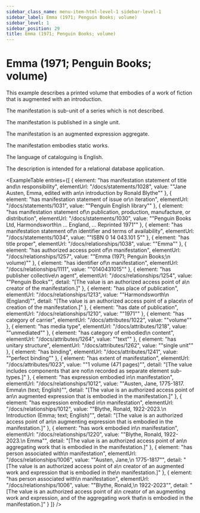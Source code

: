 ```yaml
---
sidebar_class_name: menu-item-html-level-1 sidebar-level-1
sidebar_label: Emma (1971; Penguin Books; volume)
sidebar_level: 1
sidebar_position: 29
title: Emma (1971; Penguin Books; volume)
---
```


# Emma (1971; Penguin Books; volume)

This example describes a printed volume that embodies of a work of fiction that is
              augmented with an introduction.

The manifestation is sub-unit of a series which is not described.

The manifestation is published in a single unit.

The manifestation is an augmented expression aggregate.

The manifestation embodies static works.

The language of cataloguing is English.

The description is intended for a relational database application.

<ExampleTable
  entries={[
    {
      element: "has manifestation statement of title and\n                    responsibility",
      elementUrl: "/docs/statements/1028",
      value: "\"Jane Austen, Emma, edited with an\n                  introduction by Ronald Blythe\""
    },
    {
      element: "has manifestation statement of issue or\n                    iteration",
      elementUrl: "/docs/statements/1031",
      value: "\"Penguin English library\""
    },
    {
      element: "has manifestation statement of\n                    publication, production, manufacture, or distribution",
      elementUrl: "/docs/statements/1030",
      value: "\"Penguin Books Ltd, Harmondsworth\n                  … England, … Reprinted 1971\""
    },
    {
      element: "has manifestation statement of\n                    identifier and terms of availability",
      elementUrl: "/docs/statements/1034",
      value: "\"ISBN 0 14 043.101 5\""
    },
    {
      element: "has title proper",
      elementUrl: "/docs/relationships/1038",
      value: "\"Emma\""
    },
    {
      element: "has authorized access point of\n                    manifestation",
      elementUrl: "/docs/relationships/1257",
      value: "\"Emma (1971; Penguin Books;\n                  volume)\""
    },
    {
      element: "has identifier of\n                  manifestation",
      elementUrl: "/docs/relationships/1111",
      value: "\"0140431015\""
    },
    {
      element: "has publisher collective\n                    agent",
      elementUrl: "/docs/relationships/1254",
      value: "\"Penguin Books\"",
      detail: "[The value is an authorized access point of a\n                      creator of the manifestation.]"
    },
    {
      element: "has place of publication",
      elementUrl: "/docs/relationships/1213",
      value: "\"Harmondsworth\n                    (England)\"",
      detail: "[The value is an authorized access point of a place\n                      of creation of the manifestation.]"
    },
    {
      element: "has date of publication",
      elementUrl: "/docs/relationships/1210",
      value: "\"1971\""
    },
    {
      element: "has category of carrier",
      elementUrl: "/docs/attributes/1022",
      value: "\"volume\""
    },
    {
      element: "has media type",
      elementUrl: "/docs/attributes/1218",
      value: "\"unmediated\""
    },
    {
      element: "has category of embodied\n                  content",
      elementUrl: "/docs/attributes/1264",
      value: "\"text\""
    },
    {
      element: "has unitary structure",
      elementUrl: "/docs/attributes/1262",
      value: "\"single unit\""
    },
    {
      element: "has binding",
      elementUrl: "/docs/attributes/1241",
      value: "\"perfect binding\""
    },
    {
      element: "has extent of manifestation",
      elementUrl: "/docs/attributes/1023",
      value: "\"1 volume (471 pages)\"",
      detail: "[The value includes components that are not\n                      recorded as separate element sub-types.]"
    },
    {
      element: "has expression embodied in\n                      manifestation",
      elementUrl: "/docs/relationships/1012",
      value: "\"Austen, Jane, 1775-1817. Emma\n                    (text; English)\"",
      detail: "[The value is an authorized access point of an\n                      augmented expression that is embodied in the manifestation.]"
    },
    {
      element: "has expression embodied in\n                      manifestation",
      elementUrl: "/docs/relationships/1012",
      value: "\"Blythe, Ronald, 1922-2023.\n                    Introduction (Emma; text; English)\"",
      detail: "[The value is an authorized access point of an\n                      augmenting expression that is embodied in the manifestation.]"
    },
    {
      element: "has work embodied in\n                      manifestation",
      elementUrl: "/docs/relationships/1220",
      value: "\"Blythe, Ronald, 1922-2023.\n                    Emma\"",
      detail: "[The value is an authorized access point of an\n                      aggregating work that is embodied in the manifestation.]"
    },
    {
      element: "has person associated with\n                      manifestation",
      elementUrl: "/docs/relationships/1006",
      value: "\"Austen, Jane,\n                    1775-1817\"",
      detail: "[The value is an authorized access point of a\n                      creator of an augmented work and expression that is embodied in the\n                      manifestation.]"
    },
    {
      element: "has person associated with\n                      manifestation",
      elementUrl: "/docs/relationships/1006",
      value: "\"Blythe, Ronald,\n                    1922-2023\"",
      detail: "[The value is an authorized access point of a\n                      creator of an augmenting work and expression, and of the aggregating work that\n                      is embodied in the manifestation.]"
    }
  ]}
/>
